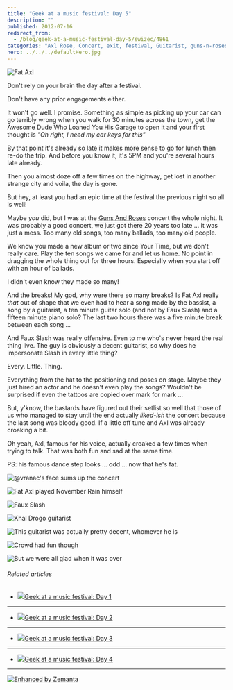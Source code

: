 ```yaml
---
title: "Geek at a music festival: Day 5"
description: ""
published: 2012-07-16
redirect_from:
  - /blog/geek-at-a-music-festival-day-5/swizec/4861
categories: "Axl Rose, Concert, exit, festival, Guitarist, guns-n-roses, Slash, Travel + Events, Uncategorized"
hero: ../../../defaultHero.jpg
---
```


![Fat Axl](https://swizec.com/wp-content/uploads/2012/07/photo-12-e1342473433868-1024x764.jpg "Fat Axl")

Don't rely on your brain the day after a festival.

Don't have any prior engagements either.

It won't go well. I promise. Something as simple as picking up your car can go terribly wrong when you walk for 30 minutes across the town, get the Awesome Dude Who Loaned You His Garage to open it and your first thought is _"Oh right, I need my car keys for this"_

By that point it's already so late it makes more sense to go for lunch then re-do the trip. And before you know it, it's 5PM and you're several hours late already.

Then you almost doze off a few times on the highway, get lost in another strange city and voila, the day is gone.

But hey, at least you had an epic time at the festival the previous night so all is well!

Maybe _you_ did, but I was at the [Guns And Roses](http://gunsnroses.com "Guns N' Roses") concert the whole night. It was probably a good concert, we just got there 20 years too late ... it was just a mess. Too many old songs, too many ballads, too many old people.

We know you made a new album or two since Your Time, but we don't really care. Play the ten songs we came for and let us home. No point in dragging the whole thing out for three hours. Especially when you start off with an hour of ballads.

I didn't even know they made so many!

And the breaks! My god, why were there so many breaks? Is Fat Axl really _that_ out of shape that we even had to hear a song made by the bassist, a song by a guitarist, a ten minute guitar solo (and not by Faux Slash) and a fifteen minute piano solo? The last two hours there was a five minute break between each song ...

And Faux Slash was really offensive. Even to me who's never heard the real thing live. The guy is obviously a decent guitarist, so why does he impersonate Slash in every little thing?

Every. Little. Thing.

Everything from the hat to the positioning and poses on stage. Maybe they just hired an actor and he doesn't even play the songs? Wouldn't be surprised if even the tattoos are copied over mark for mark ...

But, y'know, the bastards have figured out their setlist so well that those of us who managed to stay until the end actually _liked-ish_ the concert because the last song was bloody good. If a little off tune and Axl was already croaking a bit.

Oh yeah, Axl, famous for his voice, actually croaked a few times when trying to talk. That was both fun and sad at the same time.

PS: his famous dance step looks ... odd ... now that he's fat.

![@vranac's face sums up the concert](https://swizec.com/wp-content/uploads/2012/07/photo-42-e1342473520987-1024x764.jpg "@vranac's face sums up the concert")

![Fat Axl played November Rain himself](https://swizec.com/wp-content/uploads/2012/07/photo-61-e1342473595626-1024x764.jpg "Fat Axl played November Rain himself")

![Faux Slash](https://swizec.com/wp-content/uploads/2012/07/photo-22-e1342473749555-1024x764.jpg "Faux Slash")

![Khal Drogo guitarist](https://swizec.com/wp-content/uploads/2012/07/photo4-e1342473839169.jpeg "Khal Drogo guitarist")

![This guitarist was actually pretty decent, whomever he is](https://swizec.com/wp-content/uploads/2012/07/photo-33-e1342474026158.jpeg "This guitarist was actually pretty decent, whomever he is")

![Crowd had fun though](https://swizec.com/wp-content/uploads/2012/07/photo-51-e1342474564398.jpeg "Crowd had fun though")

![But we were all glad when it was over](https://swizec.com/wp-content/uploads/2012/07/photo-7-1024x764.jpg "But we were all glad when it was over")

###### Related articles

- [![](https://i.zemanta.com/100106846_80_80.jpg)](http://swizec.com/blog/geek-at-a-music-festival-day-1/swizec/4825)[Geek at a music festival: Day 1](http://swizec.com/blog/geek-at-a-music-festival-day-1/swizec/4825)

---

- [![](https://i.zemanta.com/100305583_80_80.jpg)](http://swizec.com/blog/geek-at-a-music-festival-day-2/swizec/4830)[Geek at a music festival: Day 2](http://swizec.com/blog/geek-at-a-music-festival-day-2/swizec/4830)

---

- [![](https://i.zemanta.com/100568602_80_80.jpg)](http://swizec.com/blog/geek-at-a-music-festival-day-3/swizec/4838)[Geek at a music festival: Day 3](http://swizec.com/blog/geek-at-a-music-festival-day-3/swizec/4838)

---

- [![](https://i.zemanta.com/100693979_80_80.jpg)](http://swizec.com/blog/geek-at-a-music-festival-day-4/swizec/4850)[Geek at a music festival: Day 4](http://swizec.com/blog/geek-at-a-music-festival-day-4/swizec/4850)

---

[![Enhanced by Zemanta](https://img.zemanta.com/zemified_e.png?x-id=51b99ab0-7c7c-4e0c-a525-9c271cc5e298)](http://www.zemanta.com/?px "Enhanced by Zemanta")
